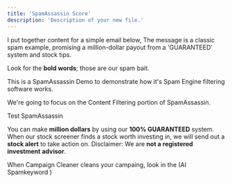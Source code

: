 ```yaml
---
title: 'SpamAssassin Score'
description: 'Description of your new file.'
---
```






I put together content for a simple email below, The message is a classic spam example, promising a million-dollar payout from a 'GUARANTEED' system and stock tips.

Look for the **bold words**; those are our spam bait.

<Card>

This is a SpamAssassin Demo to demonstrate how it's Spam Engine filtering software works.

We're going to focus on the Content Filtering portion of SpamAssassin.

Test SpamAssassin

You can make **million dollars** by using our **100% GUARANTEED** system. When our stock screener finds a stock worth investing in, we will send out a **stock alert** to take action on. Disclaimer: We are **not a registered investment advisor**.
</Card>

When Campaign Cleaner cleans your campaing, look in the (AI Spamkeyword )